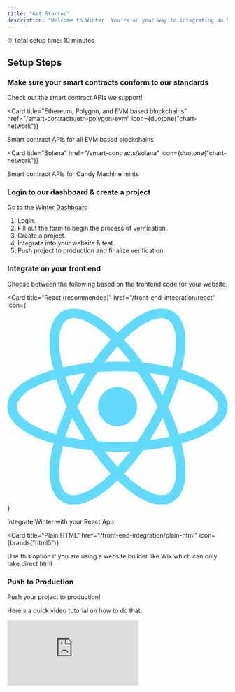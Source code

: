 ```yaml
---
title: "Get Started"
description: "Welcome to Winter! You're on your way to integrating an NFT checkout for free"
---
```


⏱ Total setup time: 10 minutes

## Setup Steps

### Make sure your smart contracts conform to our standards

Check out the smart contract APIs we support!

<Card
  title="Ethereum, Polygon, and EVM based blockchains"
  href="/smart-contracts/eth-polygon-evm"
  icon={duotone("chart-network")}
>
  Smart contract APIs for all EVM based blockchains
</Card>

<Card
  title="Solana"
  href="/smart-contracts/solana"
  icon={duotone("chart-network")}
>
  Smart contract APIs for Candy Machine mints
</Card>

### Login to our dashboard & create a project

Go to the [Winter Dashboard](https://business.usewinter.com/)

1. Login.
2. Fill out the form to begin the process of verification.
3. Create a project.
4. Integrate into your website & test.
5. Push project to production and finalize verification.

### Integrate on your front end

Choose between the following based on the frontend code for your website:

<Card
  title="React (recommended)"
  href="/front-end-integration/react"
  icon={
    <svg
      class="h-6 w-6"
      xmlns="http://www.w3.org/2000/svg"
      viewBox="-11.5 -10.23174 23 20.46348"
    >
      <circle cx="0" cy="0" r="2.05" fill="#61dafb" />
      <g stroke="#61dafb" strokeWidth="1" fill="none">
        <ellipse rx="11" ry="4.2" />
        <ellipse rx="11" ry="4.2" transform="rotate(60)" />
        <ellipse rx="11" ry="4.2" transform="rotate(120)" />
      </g>
    </svg>
  }
>
  Integrate Winter with your React App
</Card>

<Card
  title="Plain HTML"
  href="/front-end-integration/plain-html"
  icon={brands("html5")}
>
  Use this option if you are using a website builder like Wix which can only
  take direct html
</Card>

### Push to Production

Push your project to production!

Here's a quick video tutorial on how to do that:

<iframe
  class="w-full h-96"
  src="https://www.loom.com/embed/9ea1f91a995c436ab6269f1bbbe937e7"
  frameborder="0"
  webkitallowfullscreen
  mozallowfullscreen
  allowfullscreen
></iframe>
